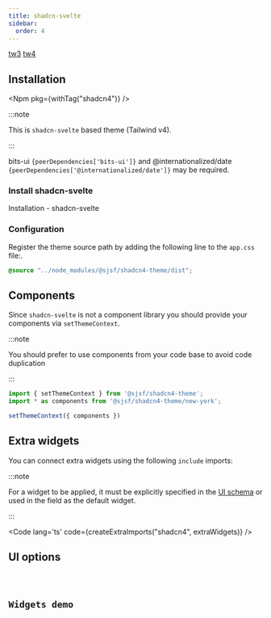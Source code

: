 ```yaml
---
title: shadcn-svelte
sidebar:
  order: 4
---
```







<Picker>
  <a href="../shadcn/" data-active={false}>tw3</a>
  <a href="." data-active={true}>tw4</a>
</Picker>

## Installation

<Npm pkg={withTag("shadcn4")} />

:::note

This is `shadcn-svelte` based theme (Tailwind v4).

:::

bits-ui <code>{peerDependencies['bits-ui']}</code> and @internationalized/date
<code>{peerDependencies['@internationalized/date']}</code> may be required.

### Install shadcn-svelte

<LinkButton href="https://shadcn-svelte.com/docs/installation" variant='secondary' target="_blank" icon="external">
  Installation - shadcn-svelte
</LinkButton>

### Configuration

Register the theme source path by adding the following line to the `app.css` file:.

```css
@source "../node_modules/@sjsf/shadcn4-theme/dist";
```

## Components

Since `shadcn-svelte` is not a component library you should provide your components via `setThemeContext`.

:::note

You should prefer to use components from your code base to avoid code duplication

:::

```typescript
import { setThemeContext } from '@sjsf/shadcn4-theme';
import * as components from '@sjsf/shadcn4-theme/new-york';

setThemeContext({ components })
```

## Extra widgets

You can connect extra widgets using the following `include` imports:

:::note

For a widget to be applied, it must be explicitly specified in the
[UI schema](../../form/ui-schema/#ui-components)
or used in the field as the default widget.

:::

<Code lang='ts' code={createExtraImports("shadcn4", extraWidgets)} />

## UI options

<Code code={uiOptionsCode} lang="typescript" />

## Widgets demo

<Tabs>
  <TabItem label='Form'>
    <FormCard style={styles}>
      <Form client:only="svelte" />
    </FormCard>
  </TabItem>
  <TabItem label="JSON Schema" >
    <Code lang="json" code={JSON.stringify(schemas.schema, replacer, 2)} />
  </TabItem>
  <TabItem label="UI Schema">
    <Code lang="json" code={JSON.stringify(schemas.uiSchema, replacer, 2)} />
  </TabItem>
</Tabs>
